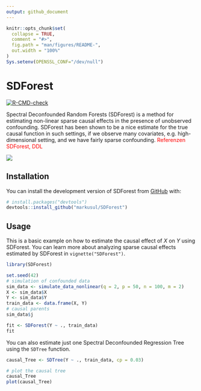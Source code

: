 ```yaml
---
output: github_document
---
```


<!-- README.md is generated from README.Rmd. Please edit that file -->

```r
knitr::opts_chunk$set(
  collapse = TRUE,
  comment = "#>",
  fig.path = "man/figures/README-",
  out.width = "100%"
)
Sys.setenv(OPENSSL_CONF="/dev/null")
```

# SDForest

<!-- badges: start -->
[![R-CMD-check](https://github.com/markusul/SDForest/actions/workflows/R-CMD-check.yaml/badge.svg)](https://github.com/markusul/SDForest/actions/workflows/R-CMD-check.yaml)
<!-- badges: end -->

Spectral Deconfounded Random Forests (SDForest) is a method for estimating non-linear sparse causal effects in the presence of unobserved confounding. SDForest has been shown to be a nice estimate for the true causal function in such settings, if we observe many covariates, e.g. high-dimensional setting, and we have fairly sparse confounding. <span style="color:red">Referenzen SDForest, DDL</span>

![](man/figures/confModel.png)

## Installation

You can install the development version of SDForest from [GitHub](https://github.com/) with:

``` r
# install.packages("devtools")
devtools::install_github("markusul/SDForest")
```

## Usage

This is a basic example on how to estimate the causal effect of $X$ on $Y$ using SDForest. You can learn more about analyzing sparse causal effects estimated by SDForest in `vignette("SDForest")`.

```r
library(SDForest)

set.seed(42)
# simulation of confounded data
sim_data <- simulate_data_nonlinear(q = 2, p = 50, n = 100, m = 2)
X <- sim_data$X
Y <- sim_data$Y
train_data <- data.frame(X, Y)
# causal parents
sim_data$j

fit <- SDForest(Y ~ ., train_data)
fit
```

You can also estimate just one Spectral Deconfounded Regression Tree using the `SDTree` function.

```r
causal_Tree <- SDTree(Y ~ ., train_data, cp = 0.03)

# plot the causal tree
causal_Tree
plot(causal_Tree)
```

